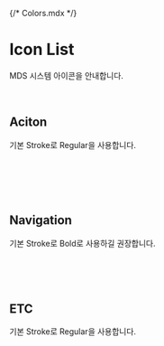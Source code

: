{/* Colors.mdx */}



<Meta of={IconListStories} />

# Icon List

MDS 시스템 아이콘을 안내합니다.

<br />

## Aciton

기본 Stroke로 Regular을 사용합니다.

<br />

<Story of={IconListStories.ActionIconList} />

<br />
<br />
<br />

## Navigation

기본 Stroke로 Bold로 사용하길 권장합니다.

<Story of={IconListStories.NavigationIconList} />

<br />
<br />
<br />

## ETC

기본 Stroke로 Regular을 사용합니다.

<Story of={IconListStories.EtcIconList} />

<br />
<br />
<br />
<br />
<br />
<br />
<br />

